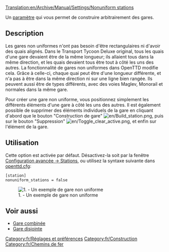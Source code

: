[[Translation:en/Archive/Manual/Settings/Nonuniform stations]]

Un [[fr/Archive/Manual/Settings/Options avancées|paramètre]] qui vous permet de construire arbitrairement des gares.

== Description ==
Les gares non uniformes n'ont pas besoin d'être rectangulaires ni d'avoir des quais alignés.
Dans le Transport Tycoon Deluxe original, tous les quais d'une gare devaient être de la même longueur; ils allaient tous dans la même direction, et les quais devaient tous être tout à côté les uns des autres.
La fonctionnalité de gares non uniformes dans OpenTTD modifie cela. Grâce à celle-ci, chaque quai peut être d'une longueur différente, et n'a pas à être dans la même direction ni sur une ligne bien rangée. Ils peuvent aussi être de types différents, avec des voies Maglev, Monorail et normales dans la même gare.

Pour créer une gare non uniforme, vous positionnez simplement les différents éléments d'une gare à côté les uns des autres. Il est également possible de supprimer des éléments individuels de la gare en cliquant d'abord que le bouton "Construction de gare" [[File:en/Build station.png]], puis sur le bouton "Suppression" [[File:en/Toggle clear active.png]], et enfin sur l'élément de la gare.

== Utilisation ==
Cette option est activée par défaut. Désactivez-la soit par la fenêtre [[fr/Archive/Manual/Settings/Options avancées/Stations#Gares non uniformes|Configuration avancée -> Stations]], ou utilisez la syntaxe suivante dans [[fr/Archive/Manual/Settings/Openttd.cfg|openttd.cfg]]:
<pre>[station]
nonuniform_stations = false</pre>
[[File:en/Nonuniform.png|center|none|frame|1. - Un exemple de gare non uniforme]]

== Voir aussi ==

* [[fr/Gare combinée|Gare combinée]]
* [[fr/Gare disjointe|Gare disjointe]]

[[Category:fr/Réglages et préférences]]
[[Category:fr/Construction]]
[[Category:fr/Chemins de fer]]